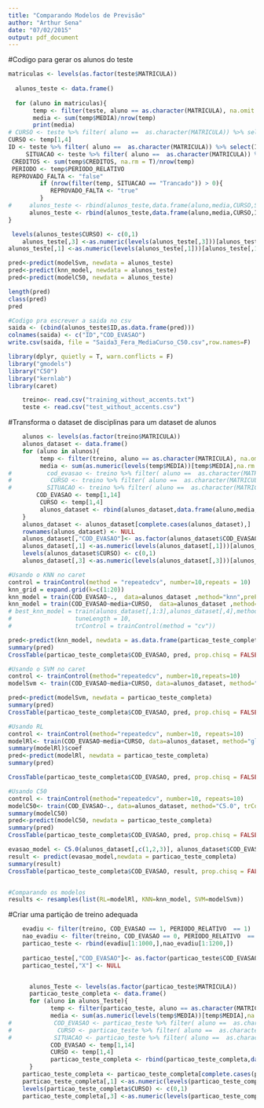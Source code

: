 ```yaml
---
title: "Comparando Modelos de Previsão"
author: "Arthur Sena"
date: "07/02/2015"
output: pdf_document
---
```


#Codigo para gerar os alunos do teste

```r
matriculas <- levels(as.factor(teste$MATRICULA))    
  
  alunos_teste <- data.frame()
  
  for (aluno in matriculas){
       temp <- filter(teste, aluno == as.character(MATRICULA), na.omit = T)
       media <- sum(temp$MEDIA)/nrow(temp)
       print(media)
# CURSO <- teste %>% filter( aluno ==  as.character(MATRICULA)) %>% select(CURSO)
CURSO <- temp[1,4]
ID <- teste %>% filter( aluno ==  as.character(MATRICULA)) %>% select(ID)
     SITUACAO <- teste %>% filter( aluno ==  as.character(MATRICULA)) %>% select(SITUACAO)
 CREDITOS <- sum(temp$CREDITOS, na.rm = T)/nrow(temp)
 PERIODO <- temp$PERIODO_RELATIVO
 REPROVADO_FALTA <- "false"
         if (nrow(filter(temp, SITUACAO == "Trancado")) > 0){
            REPROVADO_FALTA <- "true"
         } 
#     alunos_teste <- rbind(alunos_teste,data.frame(aluno,media,CURSO,SITUACAO,CREDITOS,REPROVADO_FALTA,PERIODO,ID))
      alunos_teste <- rbind(alunos_teste,data.frame(aluno,media,CURSO,ID))
}

 levels(alunos_teste$CURSO) <- c(0,1)
    alunos_teste[,3] <-as.numeric(levels(alunos_teste[,3]))[alunos_teste[,3]]
alunos_teste[,1] <-as.numeric(levels(alunos_teste[,1]))[alunos_teste[,1]]

pred<-predict(modelSvm, newdata = alunos_teste)
pred<-predict(knn_model, newdata = alunos_teste)
pred<-predict(modelC50, newdata = alunos_teste)

length(pred)
class(pred)
pred

#Codigo pra escrever a saida no csv
saida <- (cbind(alunos_teste$ID,as.data.frame(pred)))
colnames(saida) <- c("ID","COD_EVASAO")
write.csv(saida, file = "Saida3_Fera_MediaCurso_C50.csv",row.names=F)

```



```r
library(dplyr, quietly = T, warn.conflicts = F)
library("gmodels")
library("C50")
library("kernlab")
library(caret)


```


```r

    treino<- read.csv("training_without_accents.txt")
    teste <- read.csv("test_without_accents.csv")


```

#Transforma o dataset de disciplinas para um dataset de alunos
```r
    alunos <- levels(as.factor(treino$MATRICULA))    
    alunos_dataset <- data.frame()
    for (aluno in alunos){
         temp <- filter(treino, aluno == as.character(MATRICULA), na.omit = T)
         media <- sum(as.numeric(levels(temp$MEDIA))[temp$MEDIA],na.rm = T)/nrow(temp)
#          cod_evasao <- treino %>% filter( aluno ==  as.character(MATRICULA)) %>% select(COD_EVASAO)
#           CURSO <- treino %>% filter( aluno ==  as.character(MATRICULA)) %>% select(CURSO)
#          SITUACAO <- treino %>% filter( aluno ==  as.character(MATRICULA)) %>% select(SITUACAO)
        COD_EVASAO <- temp[1,14]
         CURSO <- temp[1,4]
         alunos_dataset <- rbind(alunos_dataset,data.frame(aluno,media,CURSO,COD_EVASAO),warn.conflicts = F )
    }
    alunos_dataset <- alunos_dataset[complete.cases(alunos_dataset),]
    rownames(alunos_dataset) <- NULL
    alunos_dataset[,"COD_EVASAO"]<- as.factor(alunos_dataset$COD_EVASAO)
    alunos_dataset[,1] <-as.numeric(levels(alunos_dataset[,1]))[alunos_dataset[,1]]
    levels(alunos_dataset$CURSO) <- c(0,1)
    alunos_dataset[,3] <-as.numeric(levels(alunos_dataset[,3]))[alunos_dataset[,3]]

#Usando o KNN no caret
control = trainControl(method = "repeatedcv", number=10,repeats = 10)
knn_grid = expand.grid(k=c(1:20))
knn_model = train(COD_EVASAO~.,  data=alunos_dataset ,method="knn",preProcess=c("range"),tuneLength = 5,trControl=control, na.action=na.omit)
knn_model = train(COD_EVASAO~media+CURSO,  data=alunos_dataset ,method="knn",preProcess=c("range"),tuneGrid = knn_grid,trControl=control, na.action=na.omit)
# best_knn_model = train(alunos_dataset[,1:3],alunos_dataset[,4],method="knn",preProcess = c("center", "scale"),
#                  tuneLength = 10,
#                  trControl = trainControl(method = "cv"))

pred<-predict(knn_model, newdata = as.data.frame(particao_teste_completa),na.action=na.omit)
summary(pred) 
CrossTable(particao_teste_completa$COD_EVASAO, pred, prop.chisq = FALSE, prop.c = FALSE, prop.r = FALSE, dnn = c('actual', 'predicted'))

#Usando o SVM no caret
control <- trainControl(method="repeatedcv", number=10,repeats=10)
modelSvm <- train(COD_EVASAO~media+CURSO, data=alunos_dataset, method="svmRadial", trControl=control)

pred<-predict(modelSvm, newdata = particao_teste_completa)
summary(pred)  
CrossTable(particao_teste_completa$COD_EVASAO, pred, prop.chisq = FALSE, prop.c = FALSE, prop.r = FALSE, dnn = c('actual', 'predicted'))

#Usando RL
control <- trainControl(method="repeatedcv", number=10, repeats=10)
modelRl<- train(COD_EVASAO~media+CURSO, data=alunos_dataset, method="glm", trControl=control)
summary(modelRl)$coef
pred<-predict(modelRl, newdata = particao_teste_completa)
summary(pred)  

CrossTable(particao_teste_completa$COD_EVASAO, pred, prop.chisq = FALSE, prop.c = FALSE, prop.r = FALSE, dnn = c('actual', 'predicted'))

#Usando C50
control <- trainControl(method="repeatedcv", number=10, repeats=10)
modelC50<- train(COD_EVASAO~., data=alunos_dataset, method="C5.0", trControl=control)
summary(modelC50)
pred<-predict(modelC50, newdata = particao_teste_completa)
summary(pred)  
CrossTable(particao_teste_completa$COD_EVASAO, pred, prop.chisq = FALSE, prop.c = FALSE, prop.r = FALSE, dnn = c('actual', 'predicted'))

evasao_model <- C5.0(alunos_dataset[,c(1,2,3)], alunos_dataset$COD_EVASAO, na.omit = T)
result <- predict(evasao_model,newdata = particao_teste_completa)
summary(result)
CrossTable(particao_teste_completa$COD_EVASAO, result, prop.chisq = FALSE, prop.c = FALSE, prop.r = FALSE, dnn = c('actual', 'predicted'))


#Comparando os modelos
results <- resamples(list(RL=modelRl, KNN=knn_model, SVM=modelSvm))

```

#Criar uma partição de treino adequada
```r
    evadiu <- filter(treino, COD_EVASAO == 1, PERIODO_RELATIVO  == 1)
    nao_evadiu <- filter(treino, COD_EVASAO == 0, PERIODO_RELATIVO  == 1)
    particao_teste <- rbind(evadiu[1:1000,],nao_evadiu[1:1200,])
    
    particao_teste[,"COD_EVASAO"]<- as.factor(particao_teste$COD_EVASAO)
    particao_teste[,"X"] <- NULL


      alunos_Teste <- levels(as.factor(particao_teste$MATRICULA))    
      particao_teste_completa <- data.frame()
      for (aluno in alunos_Teste){
            temp <- filter(particao_teste, aluno == as.character(MATRICULA), na.omit = T)
            media <- sum(as.numeric(levels(temp$MEDIA))[temp$MEDIA],na.rm = T)/nrow(temp)
#            COD_EVASAO <- particao_teste %>% filter( aluno ==  as.character(MATRICULA)) %>% select(COD_EVASAO)
#             CURSO <- particao_teste %>% filter( aluno ==  as.character(MATRICULA)) %>% select(CURSO)
#            SITUACAO <- particao_teste %>% filter( aluno ==  as.character(MATRICULA)) %>% select(SITUACAO)
            COD_EVASAO <- temp[1,14]
            CURSO <- temp[1,4]
            particao_teste_completa <- rbind(particao_teste_completa,data.frame(aluno,media,CURSO,COD_EVASAO))
      }
    particao_teste_completa <- particao_teste_completa[complete.cases(particao_teste_completa),]
    particao_teste_completa[,1] <-as.numeric(levels(particao_teste_completa[,1]))[particao_teste_completa[,1]]
    levels(particao_teste_completa$CURSO) <- c(0,1)
    particao_teste_completa[,3] <-as.numeric(levels(particao_teste_completa[,3]))[particao_teste_completa[,3]]

```

